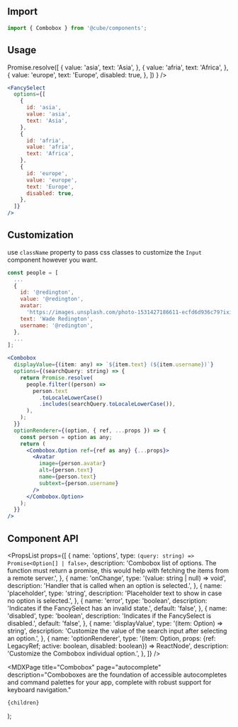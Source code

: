 


<Head>
  <title>Combobox - Cube</title>
  <meta
    name="description"
    content="Comboboxes are the foundation of accessible autocompletes and command palettes for your app, complete with robust support for keyboard navigation."
  />
</Head>

## Import

```js
import { Combobox } from '@cube/components';
```

## Usage

<Example>
  <Combobox
    options={() =>
      Promise.resolve([
        {
          value: 'asia',
          text: 'Asia',
        },
        {
          value: 'afria',
          text: 'Africa',
        },
        {
          value: 'europe',
          text: 'Europe',
          disabled: true,
        },
      ])
    }
  />
</Example>

```jsx
<FancySelect
  options={[
    {
      id: 'asia',
      value: 'asia',
      text: 'Asia',
    },
    {
      id: 'afria',
      value: 'afria',
      text: 'Africa',
    },
    {
      id: 'europe',
      value: 'europe',
      text: 'Europe',
      disabled: true,
    },
  ]}
/>
```

## Customization

use `className` property to pass css classes to customize the `Input` component however you want.

<ComboboxCustomizatoin />

```jsx
const people = [
  ...
  {
    id: '@redington',
    value: '@redington',
    avatar:
      'https://images.unsplash.com/photo-1531427186611-ecfd6d936c79?ixid=MnwxMjA3fDB8MHxwaG90by1wYWdlfHx8fGVufDB8fHx8&ixlib=rb-1.2.1&auto=format&fit=facearea&facepad=2&w=256&h=256&q=80',
    text: 'Wade Redington',
    username: '@redington',
  },
  ...
];

<Combobox
  displayValue={(item: any) => `${item.text} (${item.username})`}
  options={(searchQuery: string) => {
    return Promise.resolve(
      people.filter((person) =>
        person.text
          .toLocaleLowerCase()
          .includes(searchQuery.toLocaleLowerCase()),
      ),
    );
  }}
  optionRenderer={(option, { ref, ...props }) => {
    const person = option as any;
    return (
      <Combobox.Option ref={ref as any} {...props}>
        <Avatar
          image={person.avatar}
          alt={person.text}
          name={person.text}
          subtext={person.username}
        />
      </Combobox.Option>
    );
  }}
/>
```

## Component API

<PropsList
  props={[
    {
      name: 'options',
      type: `(query: string) => Promise<Option[] | false>`,
      description:
        'Combobox list of options. The function must return a promise, this would help with fetching the items from a remote server.',
    },
    {
      name: 'onChange',
      type: '(value: string | null) => void',
      description: 'Handler that is called when an option is selected.',
    },
    {
      name: 'placeholder',
      type: 'string',
      description: 'Placeholder text to show in case no option is selected.',
    },
    {
      name: 'error',
      type: 'boolean',
      description: 'Indicates if the FancySelect has an invalid state.',
      default: 'false',
    },
    {
      name: 'disabled',
      type: 'boolean',
      description: 'Indicates if the FancySelect is disabled.',
      default: 'false',
    },
    {
      name: 'displayValue',
      type: '(item: Option) => string',
      description:
        'Customize the value of the search input after selecting an option.',
    },
    {
      name: 'optionRenderer',
      type: '(item: Option, props: {ref: LegacyRef<HTMLLIElement>; active: boolean, disabled: boolean}) => ReactNode',
      description: 'Customize the Combobox individual option.',
    },
  ]}
/>

  <MDXPage
    title="Combobox"
    page="autocomplete"
    description="Comboboxes are the foundation of accessible autocompletes and command palettes for your app, complete with robust support for keyboard navigation."
  >
    {children}
  </MDXPage>
);
